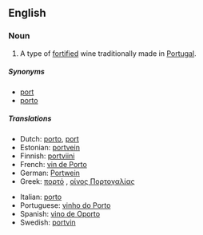 ==English==

===Noun===
{{en-noun|sg=[[port]] [[wine]]}}

# A type of [[fortified]] wine traditionally made in [[Portugal]].

=====Synonyms=====
*[[port]]
*[[porto]]

=====Translations=====
{{trans-top|A type of fortified wine traditionally made in Portugal}}
*Dutch: [[porto]], [[port]] {{m}}
*Estonian: [[portvein]]
*Finnish: [[portviini]]
*French: [[vin de Porto]] {{m}}
*German: [[Portwein]] {{m}}
*Greek: [[πορτό]] {{n}}, [[οίνος Πορτογαλίας]] {{m}}
{{trans-mid}}
*Italian: [[porto]] {{m}}
*Portuguese: [[vinho do Porto]] {{m}}
*Spanish: [[vino de Oporto]] {{m}}
*Swedish: [[portvin]] {{n}}
{{trans-bottom}}